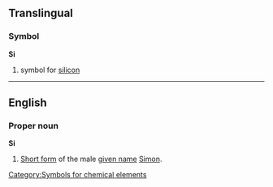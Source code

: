 ==Translingual==
===Symbol===
'''Si'''
#{{chemistry}} symbol for [[silicon]]
[[Category:Symbols for chemical elements]]

----

==English==
===Proper noun===
'''Si'''
#[[Short form]] of the male [[given name]] [[Simon]].